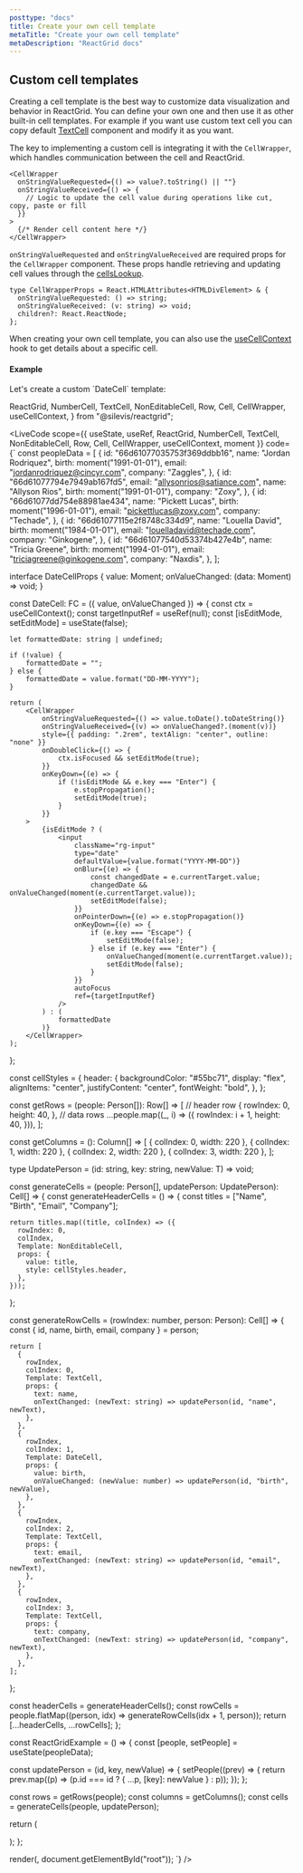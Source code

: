 ```yaml
---
posttype: "docs"
title: Create your own cell template
metaTitle: "Create your own cell template"
metaDescription: "ReactGrid docs"
---
```


## Custom cell templates

Creating a cell template is the best way to customize data visualization and behavior in ReactGrid.
You can define your own one and then use it as other built-in cell templates. For example if you want use custom text cell you can copy default [TextCell](/docs/5.0/3-cell-templates/1-text-cell) component and modify it as you want.

The key to implementing a custom cell is integrating it with the `CellWrapper`, which handles communication between the cell and ReactGrid.

```tsx
<CellWrapper
  onStringValueRequested={() => value?.toString() || ""}
  onStringValueReceived={() => {
    // Logic to update the cell value during operations like cut, copy, paste or fill
  }}
>
  {/* Render cell content here */}
</CellWrapper>
```

`onStringValueRequested` and `onStringValueReceived` are required props for the `CellWrapper` component. These props handle retrieving and updating cell values through the [cellsLookup](/docs/5.0/6-api/1-types/4-cells-lookup).

```tsx
type CellWrapperProps = React.HTMLAttributes<HTMLDivElement> & {
  onStringValueRequested: () => string;
  onStringValueReceived: (v: string) => void;
  children?: React.ReactNode;
};
```

When creating your own cell template, you can also use the [useCellContext](/docs/5.0/6-api/2-hooks/2-usecellcontext) hook to get details about a specific cell.

#### Example

<div style={{ marginBottom: 25 }}>Let's create a custom `DateCell` template:</div>

  ReactGrid,
  NumberCell,
  TextCell,
  NonEditableCell,
  Row,
  Cell,
  CellWrapper,
  useCellContext,
} from "@silevis/reactgrid";

<LiveCode
  scope={{
    useState,
    useRef,
    ReactGrid,
    NumberCell,
    TextCell,
    NonEditableCell,
    Row,
    Cell,
    CellWrapper, 
    useCellContext,
    moment
  }}
  code={`
const peopleData = [
  {
    id: "66d61077035753f369ddbb16",
    name: "Jordan Rodriquez",
    birth: moment("1991-01-01"),
    email: "jordanrodriquez@cincyr.com",
    company: "Zaggles",
  },
  {
    id: "66d61077794e7949ab167fd5",
    email: "allysonrios@satiance.com",
    name: "Allyson Rios",
    birth: moment("1991-01-01"),
    company: "Zoxy",
  },
  {
    id: "66d61077dd754e88981ae434",
    name: "Pickett Lucas",
    birth: moment("1996-01-01"),
    email: "pickettlucas@zoxy.com",
    company: "Techade",
  },
  {
    id: "66d61077115e2f8748c334d9",
    name: "Louella David",
    birth: moment("1984-01-01"),
    email: "louelladavid@techade.com",
    company: "Ginkogene",
  },
  {
    id: "66d61077540d53374b427e4b",
    name: "Tricia Greene",
    birth: moment("1994-01-01"),
    email: "triciagreene@ginkogene.com",
    company: "Naxdis",
  },
];

interface DateCellProps {
    value: Moment;
    onValueChanged: (data: Moment) => void;
}

const DateCell: FC<DateCellProps> = ({ value, onValueChanged }) => {
    const ctx = useCellContext();
    const targetInputRef = useRef<HTMLInputElement>(null);
    const [isEditMode, setEditMode] = useState(false);

    let formattedDate: string | undefined;

    if (!value) {
        formattedDate = "";
    } else {
        formattedDate = value.format("DD-MM-YYYY");
    }

    return (
        <CellWrapper
            onStringValueRequested={() => value.toDate().toDateString()}
            onStringValueReceived={(v) => onValueChanged?.(moment(v))}
            style={{ padding: ".2rem", textAlign: "center", outline: "none" }}
            onDoubleClick={() => {
                ctx.isFocused && setEditMode(true);
            }}
            onKeyDown={(e) => {
                if (!isEditMode && e.key === "Enter") {
                    e.stopPropagation();
                    setEditMode(true);
                }
            }}
        >
            {isEditMode ? (
                <input
                    className="rg-input"
                    type="date"
                    defaultValue={value.format("YYYY-MM-DD")}
                    onBlur={(e) => {
                        const changedDate = e.currentTarget.value;
                        changedDate && onValueChanged(moment(e.currentTarget.value));
                        setEditMode(false);
                    }}
                    onPointerDown={(e) => e.stopPropagation()}
                    onKeyDown={(e) => {
                        if (e.key === "Escape") {
                            setEditMode(false);
                        } else if (e.key === "Enter") {
                            onValueChanged(moment(e.currentTarget.value));
                            setEditMode(false);
                        }
                    }}
                    autoFocus
                    ref={targetInputRef}
                />
            ) : (
                formattedDate
            )}
        </CellWrapper>
    );
};

const cellStyles = {
  header: {
    backgroundColor: "#55bc71",
    display: "flex",
    alignItems: "center",
    justifyContent: "center",
    fontWeight: "bold",
  },
};

const getRows = (people: Person[]): Row[] => [
  // header row
  {
    rowIndex: 0,
    height: 40,
  },
  // data rows
  ...people.map((_, i) => ({
    rowIndex: i + 1,
    height: 40,
  })),
];

const getColumns = (): Column[] => [
  { colIndex: 0, width: 220 },
  { colIndex: 1, width: 220 },
  { colIndex: 2, width: 220 },
  { colIndex: 3, width: 220 },
];

type UpdatePerson = <T>(id: string, key: string, newValue: T) => void;

const generateCells = (people: Person[], updatePerson: UpdatePerson): Cell[] => {
  const generateHeaderCells = () => {
    const titles = ["Name", "Birth", "Email", "Company"];

    return titles.map((title, colIndex) => ({
      rowIndex: 0,
      colIndex,
      Template: NonEditableCell,
      props: {
        value: title,
        style: cellStyles.header,
      },
    }));
  };

  const generateRowCells = (rowIndex: number, person: Person): Cell[] => {
    const { id, name, birth, email, company } = person;

    return [
      {
        rowIndex,
        colIndex: 0,
        Template: TextCell,
        props: {
          text: name,
          onTextChanged: (newText: string) => updatePerson(id, "name", newText),
        },
      },
      {
        rowIndex,
        colIndex: 1,
        Template: DateCell,
        props: {
          value: birth,
          onValueChanged: (newValue: number) => updatePerson(id, "birth", newValue),
        },
      },
      {
        rowIndex,
        colIndex: 2,
        Template: TextCell,
        props: {
          text: email,
          onTextChanged: (newText: string) => updatePerson(id, "email", newText),
        },
      },
      {
        rowIndex,
        colIndex: 3,
        Template: TextCell,
        props: {
          text: company,
          onTextChanged: (newText: string) => updatePerson(id, "company", newText),
        },
      },
    ];
  };

  const headerCells = generateHeaderCells();
  const rowCells = people.flatMap((person, idx) => generateRowCells(idx + 1, person));
  return [...headerCells, ...rowCells];
};

const ReactGridExample = () => {
  const [people, setPeople] = useState(peopleData);

  const updatePerson = (id, key, newValue) => {
    setPeople((prev) => {
      return prev.map((p) => (p.id === id ? { ...p, [key]: newValue } : p));
    });
  };

  const rows = getRows(people);
  const columns = getColumns();
  const cells = generateCells(people, updatePerson);

  return (
    <div>
      <ReactGrid
        rows={rows}
        columns={columns}
        cells={cells}
      />
    </div>
  );
};

render(<ReactGridExample />, document.getElementById("root"));
`}
/>
